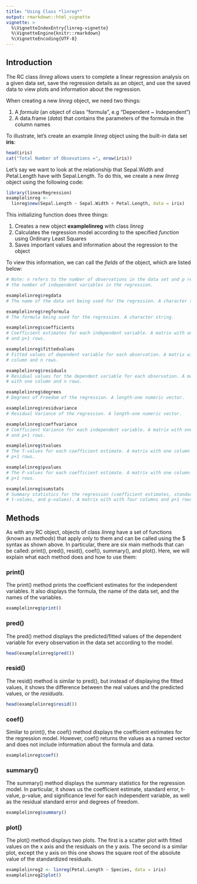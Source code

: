 ```yaml
---
title: "Using Class *linreg*"
output: rmarkdown::html_vignette
vignette: >
  %\VignetteIndexEntry{linreg-vignette}
  %\VignetteEngine{knitr::rmarkdown}
  %\VignetteEncoding{UTF-8}
---
```

## Introduction

The RC class *linreg* allows users to complete a linear regression analysis on
a given data set, save the regression details as an object, and use the saved 
data to view plots and information about the regression.

When creating a new *linreg* object, we need two things:

1) A *formula* (an object of class "formula", e.g "Dependent ~ Independent")
2) A data.frame (*data*) that contains the parameters of the formula in the 
column names

To illustrate, let's create an example *linreg* object using the built-in data
set **iris**:

```r
head(iris)
cat("Total Number of Obsevations =", nrow(iris))
```

Let's say we want to look at the relationship that Sepal.Width and
Petal.Length have with Sepal.Length. To do this, we create a new *linreg* object
using the following code:

```r

library(linearRegression)
examplelinreg <- 
  linreg$new(Sepal.Length ~ Sepal.Width + Petal.Length, data = iris)

```

This initializing function does three things:

1) Creates a new object **examplelinreg** with class *linreg*
2) Calculates the regression model according to the specified *function* using 
Ordinary Least Squares
3) Saves important values and information about the regression to the object

To view this information, we can call the *fields* of the object, which are 
listed below:

```r
# Note: n refers to the number of observations in the data set and p refers to
# the number of independent variables in the regression.

examplelinreg$regdata
# The name of the data set being used for the regression. A character string.

examplelinreg$regformula
# The formula being used for the regression. A character string.

examplelinreg$coefficients 
# Coefficient estimates for each independent variable. A matrix with one column 
# and p+1 rows.

examplelinreg$fittedvalues
# Fitted values of dependent variable for each observation. A matrix with one 
# column and n rows.

examplelinreg$residuals
# Residual values for the dependent variable for each observation. A matrix 
# with one column and n rows.

examplelinreg$degrees 
# Degrees of Freedom of the regression. A length-one numeric vector.

examplelinreg$residvariance 
# Residual Variance of the regression. A length-one numeric vector.

examplelinreg$coeffvariance 
# Coefficient Variance for each independent variable. A matrix with one column 
# and p+1 rows.

examplelinreg$tvalues 
# The T-values for each coefficient estimate. A matrix with one column and 
# p+1 rows.

examplelinreg$pvalues 
# The P-values for each coefficient estimate. A matrix with one column and 
# p+1 rows.

examplelinreg$sumstats 
# Summary statistics for the regression (coefficient estimates, standard errors,
# t-values, and p-values). A matrix with with four columns and p+1 rows.
```

## Methods

As with any RC object, objects of class *linreg* have a set of functions (known
as *methods*) that apply only to them and can be called using the $ syntax as
shown above. In particular, there are six main methods that can be called: 
print(), pred(), resid(), coef(), summary(), and plot(). Here, we will explain 
what each method does and how to use them:

### print()

The print() method prints the coefficient estimates for the independent
variables. It also displays the formula, the name of the data set, and the 
names of the variables.

```r
examplelinreg$print()
```

### pred()

The pred() method displays the predicted/fitted values of the dependent
variable for every observation in the data set according to the model.

```r
head(examplelinreg$pred())
```

### resid()

The resid() method is similar to pred(), but instead of displaying the fitted
values, it shows the difference between the real values and the predicted
values, or the *residuals*.

```r
head(examplelinreg$resid())
```

### coef()

Similar to print(), the coef() method displays the coefficient estimates for
the regression model. However, coef() returns the values as a named vector and
does not include information about the formula and data.

```r
examplelinreg$coef()
```

### summary()

The summary() method displays the summary statistics for the regression model.
In particular, it shows us the coefficient estimate, standard error, t-value,
p-value, and significance level for each independent variable, as well as the
residual standard error and degrees of freedom.

```r
examplelinreg$summary()
```

### plot()

The plot() method displays two plots. The first is a scatter plot with fitted
values on the x axis and the residuals on the y axis. The second is a similar
plot, except the y axis on this one shows the square root of the absolute value
of the standardized residuals.

```r
examplelinreg2 <- linreg(Petal.Length ~ Species, data = iris)
examplelinreg2$plot()
```
